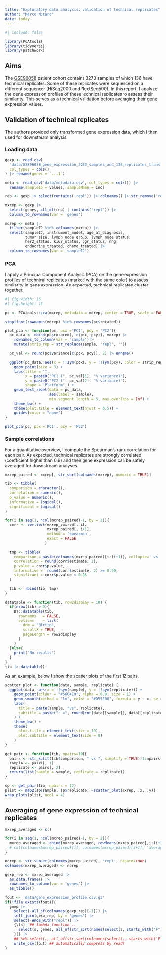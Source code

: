 ```yaml
---
title: "Exploratory data analysis: validation of technical replicates"
author: "Marco Notaro"
date: today
---
```


```r
#| include: false

library(PCAtools)
library(tidyverse)
library(patchwork)
```

## Aims 
The [GSE96058](https://www.ncbi.nlm.nih.gov/geo/query/acc.cgi?acc=GSE96058) patient cohort contains 3273 samples of which 136 have technical replicates. Some of these replicates were sequenced on a different sequencer (HiSeq2000 and NextSeq500). In this report, I analyze the gene expression profiles of these technical replicates to assess their similarity. This serves as a technical validation before averaging their gene expression values.

## Validation of technical replicates

::: {.callout-note}
The authors provided only transformed gene expression data, which I then used for downstream analysis.
:::


### Loading data

```r
gexp <- read_csv(
  'data/GSE96058_gene_expression_3273_samples_and_136_replicates_transformed.csv.gz', 
  col_types = cols()
) |> rename(genes = `...1`)

meta <- read_csv('data/metadata.csv', col_types = cols()) |>
  rename(sampleID = values, sampleName = ind)
```

```r
rep <- gexp |> select(contains('repl')) |> colnames() |> str_remove('repl')

mxrep <- gexp |> 
  select(genes, all_of(rep) | contains('repl')) |> 
  column_to_rownames(var = 'genes') 

mdrep <- meta |> 
  filter(sampleID %in% colnames(mxrep)) |>
  select(sampleID, instrument_model, age_at_diagnosis, 
         tumor_size, lymph_node_group, lymph_node_status, 
         her2_status, ki67_status, pgr_status, nhg, 
         endocrine_treated, chemo_treated) |> 
  column_to_rownames(var = 'sampleID')
```

### PCA

I apply a Principal Component Analysis (PCA) on the gene expression profiles of technical replicates (marked with the same color) to assess similarity in gene expression. As expected, technical replicates cluster together.

```r
#| fig.width: 15
#| fig.height: 15

pc <- PCAtools::pca(mxrep, metadata = mdrep, center = TRUE, scale = FALSE, removeVar = 0.1)

stopifnot(rownames(mdrep) %in% rownames(pc$rotated))

plot_pca <- function(pc, pcx ='PC1', pcy = 'PC2'){
  pc_data <- cbind(pc$rotated[, c(pcx, pcy)], mdrep) |>
    rownames_to_column(var = 'sample')|>
    mutate(strip_rep = str_replace(sample, 'repl', ''))

  pc_val <- round(pc$variance[c(pcx, pcy)], 2) |> unname()

  ggplot(pc_data, aes(x = !!sym(pcx), y = !!sym(pcy), color = strip_rep, shape = instrument_model)) +
    geom_point(size = 3) + 
    labs(title = "",
         x = paste0("PC1 (", pc_val[1], "% variance)"),
         y = paste0("PC2 (", pc_val[2], "% variance)"),
         shape = "Platform",) +
    geom_text_repel(data = pc_data, 
                    aes(label = sample), 
                    min.segment.length = 5, max.overlaps = Inf) +
    theme_bw() +
    theme(plot.title = element_text(hjust = 0.5)) +
    guides(color = "none")
}

plot_pca(pc, pcx ='PC1', pcy = 'PC2')
```

### Sample correlations

For a quantitative overview, I compute the Spearman's rank correlation for each pair. As expected, technical replicates are strongly correlated (coefficient higher than 0.9) and their gene expression can be safely averaged for downstream analyses.


```r
mxrep_paired <- mxrep[, str_sort(colnames(mxrep), numeric = TRUE)]

tib <- tibble(
  comparison = character(),
  correlation = numeric(),
  p_value = numeric(),
  informative = logical(),
  significant = logical()
)

for(i in seq(1, ncol(mxrep_paired)-1, by = 2)){
  corr <- cor.test(mxrep_paired[, i], 
                   mxrep_paired[, i+1], 
                   method = 'spearman',
                   exact = FALSE
                  )

  tmp <- tibble(
    comparison = paste(colnames(mxrep_paired)[i:(i+1)], collapse=' vs '),
    correlation = round(corr$estimate, 2),
    p_value = corr$p.value,
    informative =  round(corr$estimate, 2) >= 0.90,
    significant = corr$p.value < 0.05
  )

  tib <- rbind(tib, tmp)
}

datatable <- function(tib, row2display = 10) {
  if(nrow(tib) > 0){
    DT::datatable(tib,
      rownames   = FALSE,
      options    = list(
        dom = "Bfrtip",
        scrollX = TRUE,
        pageLength = row2display
      )
    )
  }else{
    print("No results")
  }
}
tib |> datatable()
```

As an example, below I show the scatter plots of the first 12 pairs.

```r
scatter_plot <- function(data, sample, replicate) {
  ggplot(data, aes(x = !!sym(sample), y = !!sym(replicate))) +
    geom_point(colour = "#56B4E9", alpha = 0.8, size = 1) +
    geom_smooth(method = "lm", color = "#D55E00", formula = y ~ x, se = TRUE) +
    labs(
      title = paste(sample, "vs", replicate),
      subtitle = paste("r =", round(cor(data[[sample]], data[[replicate]], method = "spearman"), 3))
    ) +
    theme_bw() +
    theme(
      plot.title = element_text(size = 10),
      plot.subtitle = element_text(size = 8)
    )
}

get_pair <- function(tib, npairs=10){
  pairs <- str_split(tib$comparison, " vs ", simplify = TRUE)[1:npairs,]
  sample <- pairs[, 1]
  replicate <- pairs[, 2]
  return(list(sample = sample, replicate = replicate))
}

sp <- get_pair(tib, npairs = 12)
plist <- map2(sp$sample, sp$replicate, ~scatter_plot(mxrep, .x, .y))
wrap_plots(plist, ncol = 4)
```


## Averaging of gene expression of technical replicates

```r
mxrep_averaged <- c()

for(i in seq(1, ncol(mxrep_paired)-1, by = 2)){
  mxrep_averaged <- cbind(mxrep_averaged, rowMeans(mxrep_paired[,i:(i+1)]))
  # cat(colnames(mxrep_paired)[i], colnames(mxrep_paired)[i+1], 'averaged\n')
}

norep <- str_subset(colnames(mxrep_paired), 'repl', negate=TRUE)
colnames(mxrep_averaged) <- norep

gexp_rep <- mxrep_averaged |> 
  as.data.frame() |> 
  rownames_to_column(var = 'genes') |> 
  as_tibble()

fout <- 'data/gene_expression_profile.csv.gz'
if(!file.exists(fout)){
  gexp |> 
    select(-all_of(colnames(gexp_rep)[-1])) |> 
    left_join(gexp_rep, by = 'genes') |> 
    select(-ends_with("repl")) |>
    {\(s)  ## lambda function ..
      select(s, genes, all_of(str_sort(names(select(s, starts_with("F"))), numeric = TRUE)))
    }() |>
    ## %>% select(., all_of(str_sort(colnames(select(., starts_with('F'))), numeric = TRUE)))
    write_csv(fout) ## automatically compress by readr
}
```
